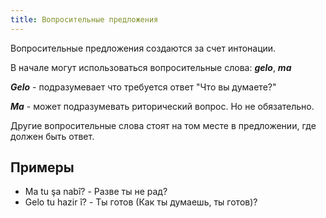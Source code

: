 ```yaml
---
title: Вопросительные предложения
---
```


Вопросительные предложения создаются за счет интонации.

В начале могут использоваться вопросительные слова: ***gelo***, ***ma***

***Gelo*** - подразумевает что требуется ответ "Что вы думаете?"

***Ma*** - может подразумевать риторический вопрос. Но не обязательно.

Другие вопросительные слова стоят на том месте в предложении, где должен быть ответ.

## Примеры

* Ma tu şa nabî? - Разве ты не рад?
* Gelo tu hazir î? - Ты готов (Как ты думаешь, ты готов)?